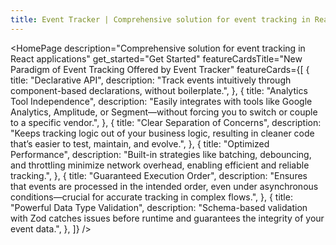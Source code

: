 ```yaml
---
title: Event Tracker | Comprehensive solution for event tracking in React applications
---
```



<HomePage
  description="Comprehensive solution for event tracking in React applications"
  get_started="Get Started"
  featureCardsTitle="New Paradigm of Event Tracking Offered by Event Tracker"
  featureCards={[
    {
      title: "Declarative API",
      description: "Track events intuitively through component-based declarations, without boilerplate.",
    },
    {
      title: "Analytics Tool Independence",
      description:
        "Easily integrates with tools like Google Analytics, Amplitude, or Segment—without forcing you to switch or couple to a specific vendor.",
    },
    {
      title: "Clear Separation of Concerns",
      description:
        "Keeps tracking logic out of your business logic, resulting in cleaner code that’s easier to test, maintain, and evolve.",
    },
    {
      title: "Optimized Performance",
      description:
        "Built-in strategies like batching, debouncing, and throttling minimize network overhead, enabling efficient and reliable tracking.",
    },
    {
      title: "Guaranteed Execution Order",
      description:
        "Ensures that events are processed in the intended order, even under asynchronous conditions—crucial for accurate tracking in complex flows.",
    },
    {
      title: "Powerful Data Type Validation",
      description:
        "Schema-based validation with Zod catches issues before runtime and guarantees the integrity of your event data.",
    },
  ]}
/>
